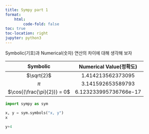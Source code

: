 ```yaml
---
title: Sympy part 1
format: 
    html: 
        code-fold: false
toc: true
toc-location: right
jupyter: python3
---
```


Symbolic(기호)과 Numerical(숫자) 연산의 차이에 대해 생각해 보자

| Symbolic | Numerical Value(정확도) |
|:--------:|:----------------------:|
| $\sqrt{2}$ | 1.414213562373095 |
| $\pi$ | 3.141592653589793 |
| $\cos{(\frac{\pi}{2})} = 0$ | 6.123233995736766e-17 |

```python
import sympy as sym
```

```python
x, y = sym.symbols("x, y")
x
```

```python
y+4
```

